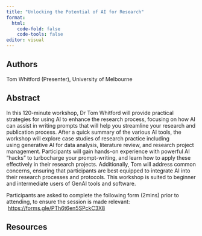 ```yaml
---
title: "Unlocking the Potential of AI for Research"
format: 
  html:
    code-fold: false
    code-tools: false
editor: visual
---
```


## Authors

Tom Whitford (Presenter), University of Melbourne

## Abstract

In this 120-minute workshop, Dr Tom Whitford will provide practical strategies for using AI to enhance the research process, focusing on how AI can assist in writing prompts that will help you streamline your research and publication process. After a quick summary of the various AI tools, the workshop will explore case studies of research practice including using generative AI for data analysis, literature review, and research project management. Participants will gain hands-on experience with powerful AI "hacks" to turbocharge your prompt-writing, and learn how to apply these effectively in their research projects. Additionally, Tom will address common concerns, ensuring that participants are best equipped to integrate AI into their research processes and protocols. This workshop is suited to beginner and intermediate users of GenAI tools and software.

Participants are asked to complete the following form (2mins) prior to attending, to ensure the session is made relevant:  <https://forms.gle/PTh6t6en5SPckC3X8>

## Resources
